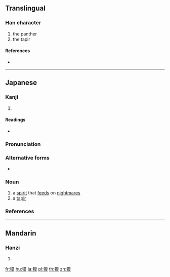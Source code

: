 {{character info/new}}
==Translingual==

===Han character===
{{Han char|rn=94|rad=犬|as=11|sn=14|four=|canj=KHTAK}}

# the panther
# the tapir

====References====
* {{Han ref|kx=0717.300|dkj=20638|dj=1129.080|hdz=21362.040|uh=734F|ud=29519}}

----

==Japanese==

===Kanji===
{{ja-kanji|grade=|rs=犬11}}

# {{defn|lang=ja|sort=犬11}}

====Readings====
* {{ja-readings|kanon=[[ばく]] (baku)|goon=[[みゃく]] (myaku)}}

===Pronunciation===
{{ja-kanjitab|ばく|yomi=o}}
{{slim-wikipedia|lang=ja}}
{{slim-wikipedia|バク|lang=ja}}
{{slim-wikipedia|Baku (spirit)}}
{{ja-pron|ばく|acc=a|acc_ref=NHK,DJR|y=ko}}

===Alternative forms===
* {{ja-l|貘}}

===Noun===
{{ja-noun|ばく|バク}}

# a [[spirit]] that [[feed]]s on [[nightmare]]s
# a [[tapir]]

===References===
<references/>

{{topics|ja|Mythological creatures|Japanese mythology|Odd-toed ungulates|sort=はく'}}

----

==Mandarin==

===Hanzi===
{{cmn-hanzi|pin=[[mú]] ([[mu2]])|wg=mu<sup>2</sup>}}

# {{defn|lang=cmn|sort=犬11}}

[[fr:獏]]
[[hu:獏]]
[[ja:獏]]
[[pl:獏]]
[[th:獏]]
[[zh:獏]]